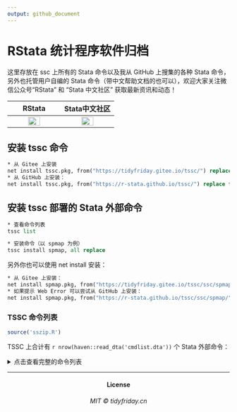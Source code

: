 ```yaml
---
output: github_document
---
```


# RStata 统计程序软件归档

这里存放在 ssc 上所有的 Stata 命令以及我从 GitHub 上搜集的各种 Stata 命令，另外也托管用户自编的 Stata
命令（带中文帮助文档的也可以），欢迎大家关注微信公众号“RStata” 和 “Stata 中文社区” 获取最新资讯和动态！

 RStata | Stata中文社区
:-:|:-:
<img src="https://mdniceczx.oss-cn-beijing.aliyuncs.com/image_20201120143454.png" width="50%"/> | <img src="https://mdniceczx.oss-cn-beijing.aliyuncs.com/image_20201120143508.png" width="50%"/>

## 安装 tssc 命令

```stata
* 从 Gitee 上安装
net install tssc.pkg, from("https://tidyfriday.gitee.io/tssc/") replace force
* 从 GitHub 上安装：
net install tssc.pkg, from("https://r-stata.github.io/tssc/") replace force
```

## 安装 tssc 部署的 Stata 外部命令

```stata
* 查看命令列表
tssc list

* 安装命令（以 spmap 为例）
tssc install spmap, all replace
```

另外你也可以使用 net install 安装：

```stata
* 从 Gitee 上安装：
net install spmap.pkg, from("https://tidyfriday.gitee.io/tssc/ssc/spmap/") all replace force
* 如果提示 Web Error 可以尝试从 GitHub 上安装：
net install spmap.pkg, from("https://r-stata.github.io/tssc/ssc/spmap/") all replace force
```

### TSSC 命令列表

```r
source('sszip.R')
```

TSSC 上合计有 `r nrow(haven::read_dta('cmdlist.dta'))` 个 Stata 外部命令：

<details>
<summary>点击查看完整的命令列表</summary>
<p>

```r
haven::read_dta('cmdlist.dta') %>% 
  mutate(install = paste("tssc install", cmd)) %>% 
  knitr::kable(align = 'c', escape = T)
```

</p></details>

------------

<h4 align="center">License</h4>
<h6 align="center">MIT © tidyfriday.cn</h6>
